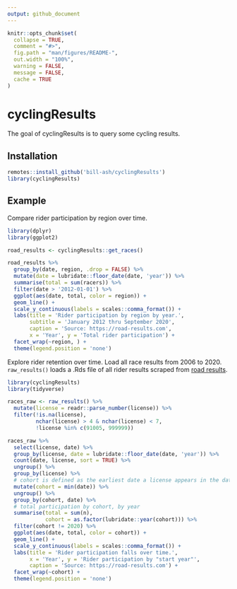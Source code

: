 ```yaml
---
output: github_document
---
```


<!-- README.md is generated from README.Rmd. Please edit that file -->

```r
knitr::opts_chunk$set(
  collapse = TRUE,
  comment = "#>",
  fig.path = "man/figures/README-",
  out.width = "100%", 
  warning = FALSE, 
  message = FALSE, 
  cache = TRUE
)
```

# cyclingResults

<!-- badges: start -->
<!-- badges: end -->

The goal of cyclingResults is to query some cycling results. 

## Installation

```r
remotes::install_github('bill-ash/cyclingResults')
library(cyclingResults)
```


## Example 

Compare rider participation by region over time. 

```r
library(dplyr)
library(ggplot2)

road_results <- cyclingResults::get_races() 

road_results %>% 
  group_by(date, region, .drop = FALSE) %>% 
  mutate(date = lubridate::floor_date(date, 'year')) %>% 
  summarise(total = sum(racers)) %>% 
  filter(date > '2012-01-01') %>% 
  ggplot(aes(date, total, color = region)) + 
  geom_line() + 
  scale_y_continuous(labels = scales::comma_format()) +
  labs(title = 'Rider participation by region by year.', 
       subtitle = 'January 2012 thru September 2020', 
       caption = 'Source: https://road-results.com',
       x = 'Year', y = 'Total rider participation') + 
  facet_wrap(~region, ) + 
  theme(legend.position = 'none')

```



Explore rider retention over time. Load all race results from 2006 to 2020. 
`raw_results()` loads a .Rds file of all rider results scraped from 
[road results](road-resuls.com).

```r
library(cyclingResults)
library(tidyverse)

races_raw <- raw_results() %>% 
  mutate(license = readr::parse_number(license)) %>% 
  filter(!is.na(license), 
         nchar(license) > 4 & nchar(license) < 7,
         !license %in% c(91005, 999999))

races_raw %>%
  select(license, date) %>% 
  group_by(license, date = lubridate::floor_date(date, 'year')) %>% 
  count(date, license, sort = TRUE) %>% 
  ungroup() %>% 
  group_by(license) %>%
  # cohort is defined as the earliest date a license appears in the data
  mutate(cohort = min(date)) %>% 
  ungroup() %>% 
  group_by(cohort, date) %>% 
  # total participation by cohort, by year
  summarise(total = sum(n), 
            cohort = as.factor(lubridate::year(cohort))) %>% 
  filter(cohort != 2020) %>% 
  ggplot(aes(date, total, color = cohort)) + 
  geom_line() + 
  scale_y_continuous(labels = scales::comma_format()) + 
  labs(title = 'Rider participation falls over time.', 
       x = 'Year', y = 'Rider participation by "start year"',
       caption = 'Source: https://road-results.com') + 
  facet_wrap(~cohort) + 
  theme(legend.position = 'none')
  

```

